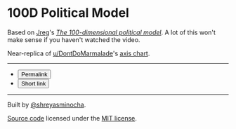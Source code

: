 
# 100D Political Model

Based on [Jreg](//invidio.us/channel/UCGSGPehp0RWfca-kENgBJ9Q)'s [_The 100-dimensional political model_](//invidio.us/watch?v=UuopBeaUN24). A lot of this won't make sense if you haven't watched the video.

Near-replica of [u/DontDoMarmalade](https://www.reddit.com/user/DontDoMarmalade)'s [axis&nbsp;chart](https://www.reddit.com/r/Jreg/comments/djd0qx/i_made_an_actual_axis_chart_for_the_100/).

---

<form method="post" action="/api/s">

<Axes data={axes}/>

- <input type="submit" value="Permalink" formaction="/api/permalink"/>
- <input type="submit" value="Short link"/>

</form>

---

<footer>
<p>
    Built by <a href="https://github.com/shreyasminocha">@shreyasminocha</a>.
</p>

<p>
    <a href="https://github.com/shreyasminocha/100d">Source code</a> licensed under the <a href="https://shreyas.mit-license.org/2020">MIT license</a>.
</p>
</footer>
